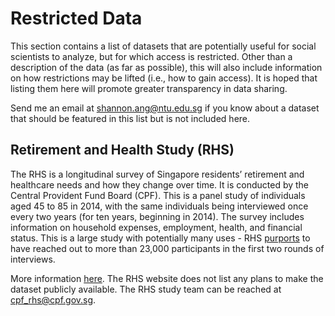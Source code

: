 # Restricted Data {#restricteddata}

This section contains a list of datasets that are potentially useful for social scientists to analyze, but for which access is restricted. Other than a description of the data (as far as possible), this will also include information on how restrictions may be lifted (i.e., how to gain access). It is hoped that listing them here will promote greater transparency in data sharing.

Send me an email at <shannon.ang@ntu.edu.sg> if you know about a dataset that should be featured in this list but is not included here.

## Retirement and Health Study (RHS) {#rhs}

The RHS is a longitudinal survey of Singapore residents’ retirement and healthcare needs and how they change over time. It is conducted by the Central Provident Fund Board (CPF). This is a panel study of individuals aged 45 to 85 in 2014, with the same individuals being interviewed once every two years (for ten years, beginning in 2014). The survey includes information on household expenses, employment, health, and financial status. This is a large study with potentially many uses - RHS [purports](https://www.cpf.gov.sg/Assets/members/Documents/RHS_FAQ_Booklet.pdf) to have reached out to more than 23,000 participants in the first two rounds of interviews.

More information [here](https://www.cpf.gov.sg/Members/Others/member-pages/retirement-and-health-study-(rhs)). The RHS website does not list any plans to make the dataset publicly available. The RHS study team can be reached at <cpf_rhs@cpf.gov.sg>. 